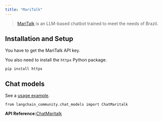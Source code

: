 ```yaml
---
title: "MariTalk"
---
```


> [MariTalk](https://www.maritaca.ai/en) is an LLM-based chatbot trained to meet the needs of Brazil.

## Installation and Setup

You have to get the MariTalk API key.

You also need to install the `httpx` Python package.

```
pip install httpx
```

## Chat models

See a [usage example](/oss/integrations/chat/maritalk).

```
from langchain_community.chat_models import ChatMaritalk
```

**API Reference:**[ChatMaritalk](https://python.langchain.com/api_reference/community/chat_models/langchain_community.chat_models.maritalk.ChatMaritalk.html)
